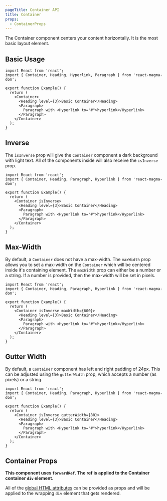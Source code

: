 ```yaml
---
pageTitle: Container API
title: Container
props:
  - ContainerProps
---
```


<PageContent componentName="container" type="api">

<LeadParagraph>
  The Container component centers your content horizontally. It is the most
  basic layout element.
</LeadParagraph>

## Basic Usage

```tsx
import React from 'react';
import { Container, Heading, Hyperlink, Paragraph } from 'react-magma-dom';

export function Example() {
  return (
    <Container>
      <Heading level={3}>Basic Container</Heading>
      <Paragraph>
        Paragraph with <Hyperlink to="#">hyperlink</Hyperlink>
      </Paragraph>
    </Container>
  );
}
```

## Inverse

The `isInverse` prop will give the `Container` component a dark background with light text. All of the components inside will also receive the `isInverse` prop.

```tsx
import React from 'react';
import { Container, Heading, Paragraph, Hyperlink } from 'react-magma-dom';

export function Example() {
  return (
    <Container isInverse>
      <Heading level={3}>Basic Container</Heading>
      <Paragraph>
        Paragraph with <Hyperlink to="#">hyperlink</Hyperlink>
      </Paragraph>
    </Container>
  );
}
```

## Max-Width

By default, a `Container` does not have a max-width. The `maxWidth` prop allows you to set a max-width on the `Container` which will be centered inside it's containing element. The `maxWidth` prop can either be a number or a string. If a number is provided, then the max-width will be set in pixels.

```tsx
import React from 'react';
import { Container, Heading, Paragraph, Hyperlink } from 'react-magma-dom';

export function Example() {
  return (
    <Container isInverse maxWidth={600}>
      <Heading level={3}>Basic Container</Heading>
      <Paragraph>
        Paragraph with <Hyperlink to="#">hyperlink</Hyperlink>
      </Paragraph>
    </Container>
  );
}
```

## Gutter Width

By default, a `Container` component has left and right padding of 24px. This can be adjusted using the `gutterWidth` prop, which accepts a number (as pixels) or a string.

```tsx
import React from 'react';
import { Container, Heading, Paragraph, Hyperlink } from 'react-magma-dom';

export function Example() {
  return (
    <Container isInverse gutterWidth={80}>
      <Heading level={3}>Basic Container</Heading>
      <Paragraph>
        Paragraph with <Hyperlink to="#">hyperlink</Hyperlink>
      </Paragraph>
    </Container>
  );
}
```

## Container Props

**This component uses `forwardRef`. The ref is applied to the Container container `div` element.**

All of the [global HTML attributes](https://developer.mozilla.org/en-US/docs/Web/HTML/Global_attributes) can be provided as props and will be applied to the wrapping `div` element that gets rendered.

<ContainerProps />

</PageContent>
